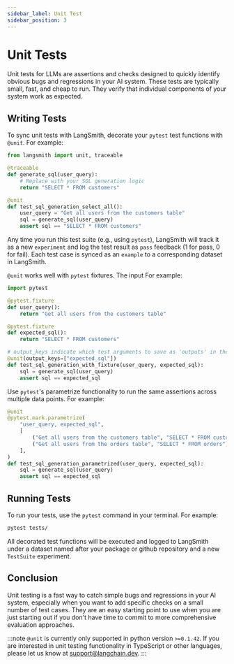 ```yaml
---
sidebar_label: Unit Test
sidebar_position: 3
---
```


# Unit Tests

Unit tests for LLMs are assertions and checks designed to quickly identify obvious bugs and regressions in your AI system. These tests are typically small, fast, and cheap to run. They verify that individual components of your system work as expected.

## Writing Tests

To sync unit tests with LangSmith, decorate your `pytest` test functions with `@unit`. For example:

```python
from langsmith import unit, traceable

@traceable
def generate_sql(user_query):
    # Replace with your SQL generation logic
    return "SELECT * FROM customers"

@unit
def test_sql_generation_select_all():
    user_query = "Get all users from the customers table"
    sql = generate_sql(user_query)
    assert sql == "SELECT * FROM customers"
```

Any time you run this test suite (e.g., using `pytest`), LangSmith will track it as a new `experiment` and log the test result as `pass` feedback (1 for pass, 0 for fail).
Each test case is synced as an `example` to a corresponding dataset in LangSmith.

`@unit` works well with `pytest` fixtures. The input For example:

```python
import pytest

@pytest.fixture
def user_query():
    return "Get all users from the customers table"

@pytest.fixture
def expected_sql():
    return "SELECT * FROM customers"

# output_keys indicate which test arguments to save as 'outputs' in the dataset (Optional)
@unit(output_keys=["expected_sql"])
def test_sql_generation_with_fixture(user_query, expected_sql):
    sql = generate_sql(user_query)
    assert sql == expected_sql
```

Use `pytest`'s parametrize functionality to run the same assertions across multiple data points. For example:

```python
@unit
@pytest.mark.parametrize(
    "user_query, expected_sql",
    [
        ("Get all users from the customers table", "SELECT * FROM customers"),
        ("Get all users from the orders table", "SELECT * FROM orders"),
    ],
)
def test_sql_generation_parametrized(user_query, expected_sql):
    sql = generate_sql(user_query)
    assert sql == expected_sql
```

## Running Tests

To run your tests, use the `pytest` command in your terminal. For example:

```bash
pytest tests/
```

All decorated test functions will be executed and logged to LangSmith under a dataset named after your package or github repository and a new `TestSuite` experiment.

## Conclusion

Unit testing is a fast way to catch simple bugs and regressions in your AI system, especially when you want to add specific checks on a small number of test cases. They are an easy starting point to use when you are just starting out if you don't have time to commit to more comprehensive evaluation approaches.


:::note
`@unit` is currently only supported in python version `>=0.1.42`. If you are interested in unit testing functionality in TypeScript or other languages, please let us know at [support@langchain.dev](mailto:support@langchain.dev).
:::
